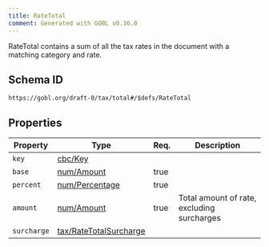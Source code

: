```yaml
---
title: RateTotal
comment: Generated with GOBL v0.36.0
---
```


RateTotal contains a sum of all the tax rates in the document with a matching category and rate.

## Schema ID

`https://gobl.org/draft-0/tax/total#/$defs/RateTotal`

## Properties

| Property    | Type                                                        | Req. | Description                                |
|-------------|-------------------------------------------------------------|------|--------------------------------------------|
| `key`       | [cbc/Key](/draft-0/cbc/key)                                 |      |                                            |
| `base`      | [num/Amount](/draft-0/num/amount)                           | true |                                            |
| `percent`   | [num/Percentage](/draft-0/num/percentage)                   | true |                                            |
| `amount`    | [num/Amount](/draft-0/num/amount)                           | true | Total amount of rate, excluding surcharges |
| `surcharge` | [tax/RateTotalSurcharge](/draft-0/tax/rate_total_surcharge) |      |                                            |

